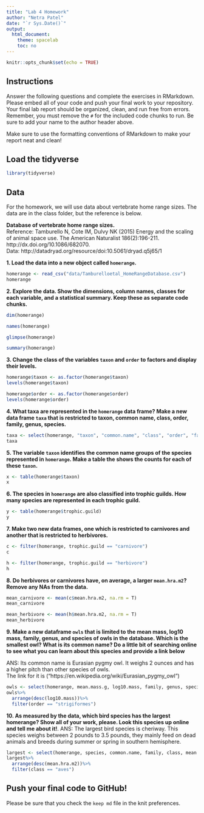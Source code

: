 ```yaml
---
title: "Lab 4 Homework"
author: "Netra Patel"
date: "`r Sys.Date()`"
output:
  html_document:
    theme: spacelab
    toc: no
---
```


```r
knitr::opts_chunk$set(echo = TRUE)
```

## Instructions
Answer the following questions and complete the exercises in RMarkdown. Please embed all of your code and push your final work to your repository. Your final lab report should be organized, clean, and run free from errors. Remember, you must remove the `#` for the included code chunks to run. Be sure to add your name to the author header above.  

Make sure to use the formatting conventions of RMarkdown to make your report neat and clean!  

## Load the tidyverse
```r
library(tidyverse)
```

## Data
For the homework, we will use data about vertebrate home range sizes. The data are in the class folder, but the reference is below.  

**Database of vertebrate home range sizes.**  
Reference: Tamburello N, Cote IM, Dulvy NK (2015) Energy and the scaling of animal space use. The American Naturalist 186(2):196-211. http://dx.doi.org/10.1086/682070.  
Data: http://datadryad.org/resource/doi:10.5061/dryad.q5j65/1  

**1. Load the data into a new object called `homerange`.**
```r
homerange <- read_csv("data/Tamburelloetal_HomeRangeDatabase.csv")
homerange
```

**2. Explore the data. Show the dimensions, column names, classes for each variable, and a statistical summary. Keep these as separate code chunks.**  
```r
dim(homerange)
```

```r
names(homerange)
```

```r
glimpse(homerange)
```


```r
summary(homerange)
```



**3. Change the class of the variables `taxon` and `order` to factors and display their levels.**  
```r
homerange$taxon <- as.factor(homerange$taxon)
levels(homerange$taxon)
```

```r
homerange$order <- as.factor(homerange$order)
levels(homerange$order)
```

**4. What taxa are represented in the `homerange` data frame? Make a new data frame `taxa` that is restricted to taxon, common name, class, order, family, genus, species.**  
```r
taxa <- select(homerange, "taxon", "common.name", "class", "order", "family", "genus", "species")
taxa
```

**5. The variable `taxon` identifies the common name groups of the species represented in `homerange`. Make a table the shows the counts for each of these `taxon`.**  
```r
x <- table(homerange$taxon)
x
```

**6. The species in `homerange` are also classified into trophic guilds. How many species are represented in each trophic guild.**  
```r
y <- table(homerange$trophic.guild)
y
```

**7. Make two new data frames, one which is restricted to carnivores and another that is restricted to herbivores.**  
```r
c <- filter(homerange, trophic.guild == "carnivore")
c
```

```r
h <- filter(homerange, trophic.guild == "herbivore")
h
```


**8. Do herbivores or carnivores have, on average, a larger `mean.hra.m2`? Remove any NAs from the data.**  
```r
mean_carnivore <- mean(c$mean.hra.m2, na.rm = T)
mean_carnivore
```

```r
mean_herbivore <- mean(h$mean.hra.m2, na.rm = T)
mean_herbivore
```

**9. Make a new dataframe `owls` that is limited to the mean mass, log10 mass, family, genus, and species of owls in the database. Which is the smallest owl? What is its common name? Do a little bit of searching online to see what you can learn about this species and provide a link below** 

ANS: Its common name is Eurasian pygmy owl. It weighs 2 ounces and has a higher pitch than other species of owls.  
The link for it is ("https://en.wikipedia.org/wiki/Eurasian_pygmy_owl")
```r
owls <- select(homerange, mean.mass.g, log10.mass, family, genus, species, order, common.name)
owls%>%
  arrange(desc(log10.mass))%>%
  filter(order == "strigiformes")
```


**10. As measured by the data, which bird species has the largest homerange? Show all of your work, please. Look this species up online and tell me about it!**.
ANS: The largest bird species is cheriway. This species weighs between 2 pounds to 3.5 pounds, they mainly feed on dead animals and breeds during summer or spring in southern hemisphere.

```r
largest <- select(homerange, species, common.name, family, class, mean.hra.m2)
largest%>%
  arrange(desc(mean.hra.m2))%>%
  filter(class == "aves")
```

## Push your final code to GitHub!
Please be sure that you check the `keep md` file in the knit preferences.   
